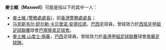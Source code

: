 '''麥士維（Maxwell）'''可能是指以下的其中一人：
*[[麥士維_(警務處處長)|麥士維 (警務處處長)]]，前[[香港警務處處長|香港警務處處長]]；
*[[马克斯韦尔·舒尔勒·卡贝里诺·安德拉德|马克斯韦尔·舒尔勒·卡贝里诺·安德拉德]]，[[巴西|巴西]]足球員，曾經效力於[[西班牙甲組足球聯賽|西班牙甲組足球聯賽]]球會[[巴塞隆拿足球會|巴塞隆拿足球會]]。
*[[麥士維·山度士·施華|麥士維·山度士·施華]]，[[巴西|巴西]]足球員，曾經效力於[[香港甲組足球聯賽|香港甲組足球聯賽]]球會[[南華足球隊|南華足球隊]]。

{{disambig}}